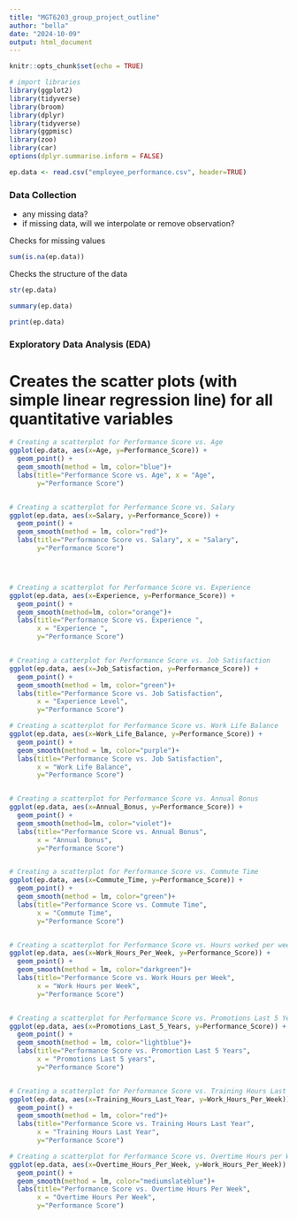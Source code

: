 ```yaml
---
title: "MGT6203_group_project_outline"
author: "bella"
date: "2024-10-09"
output: html_document
---
```


```r
knitr::opts_chunk$set(echo = TRUE)
```

```r
# import libraries
library(ggplot2) 
library(tidyverse) 
library(broom)
library(dplyr)
library(tidyverse)
library(ggpmisc)
library(zoo)
library(car)
options(dplyr.summarise.inform = FALSE) 

ep.data <- read.csv("employee_performance.csv", header=TRUE)
```

### Data Collection
  - any missing data?
  - if missing data, will we interpolate or remove observation?

Checks for missing values
```r
sum(is.na(ep.data))
```


Checks the structure of the data
```r
str(ep.data)
```

```r
summary(ep.data)
```



```r
print(ep.data)
```


### Exploratory Data Analysis (EDA)


# Creates the scatter plots (with simple linear regression line) for all quantitative variables


```r
# Creating a scatterplot for Performance Score vs. Age
ggplot(ep.data, aes(x=Age, y=Performance_Score)) +
  geom_point() +
  geom_smooth(method = lm, color="blue")+
  labs(title="Performance Score vs. Age", x = "Age", 
       y="Performance Score")


# Creating a scatterplot for Performance Score vs. Salary
ggplot(ep.data, aes(x=Salary, y=Performance_Score)) +
  geom_point() +
  geom_smooth(method = lm, color="red")+
  labs(title="Performance Score vs. Salary", x = "Salary", 
       y="Performance Score")




# Creating a scatterplot for Performance Score vs. Experience 
ggplot(ep.data, aes(x=Experience, y=Performance_Score)) +
  geom_point() +
  geom_smooth(method=lm, color="orange")+
  labs(title="Performance Score vs. Experience ", 
       x = "Experience ", 
       y="Performance Score")


# Creating a catterplot for Performance Score vs. Job Satisfaction
ggplot(ep.data, aes(x=Job_Satisfaction, y=Performance_Score)) +
  geom_point() +
  geom_smooth(method = lm, color="green")+
  labs(title="Performance Score vs. Job Satisfaction", 
       x = "Experience Level", 
       y="Performance Score")

# Creating a scatterplot for Performance Score vs. Work Life Balance 
ggplot(ep.data, aes(x=Work_Life_Balance, y=Performance_Score)) +
  geom_point() +
  geom_smooth(method = lm, color="purple")+
  labs(title="Performance Score vs. Job Satisfaction", 
       x = "Work Life Balance", 
       y="Performance Score")


# Creating a scatterplot for Performance Score vs. Annual Bonus 
ggplot(ep.data, aes(x=Annual_Bonus, y=Performance_Score)) +
  geom_point() +
  geom_smooth(method=lm, color="violet")+
  labs(title="Performance Score vs. Annual Bonus", 
       x = "Annual Bonus", 
       y="Performance Score")


# Creating a scatterplot for Performance Score vs. Commute Time 
ggplot(ep.data, aes(x=Commute_Time, y=Performance_Score)) +
  geom_point() +
  geom_smooth(method = lm, color="green")+
  labs(title="Performance Score vs. Commute Time", 
       x = "Commute Time", 
       y="Performance Score")


# Creating a scatterplot for Performance Score vs. Hours worked per week 
ggplot(ep.data, aes(x=Work_Hours_Per_Week, y=Performance_Score)) +
  geom_point() +
  geom_smooth(method = lm, color="darkgreen")+
  labs(title="Performance Score vs. Work Hours per Week", 
       x = "Work Hours per Week", 
       y="Performance Score")


# Creating a scatterplot for Performance Score vs. Promotions Last 5 Years 
ggplot(ep.data, aes(x=Promotions_Last_5_Years, y=Performance_Score)) +
  geom_point() +
  geom_smooth(method = lm, color="lightblue")+
  labs(title="Performance Score vs. Promortion Last 5 Years", 
       x = "Promotions Last 5 years", 
       y="Performance Score")


# Creating a scatterplot for Performance Score vs. Training Hours Last Year 
ggplot(ep.data, aes(x=Training_Hours_Last_Year, y=Work_Hours_Per_Week)) +
  geom_point() +
  geom_smooth(method = lm, color="red")+
  labs(title="Performance Score vs. Training Hours Last Year", 
       x = "Training Hours Last Year", 
       y="Performance Score")

# Creating a scatterplot for Performance Score vs. Overtime Hours per Week
ggplot(ep.data, aes(x=Overtime_Hours_Per_Week, y=Work_Hours_Per_Week)) +
  geom_point() +
  geom_smooth(method = lm, color="mediumslateblue")+
  labs(title="Performance Score vs. Overtime Hours Per Week", 
       x = "Overtime Hours Per Week", 
       y="Performance Score")




```















